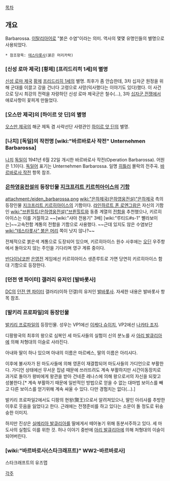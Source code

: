 [[목차]]
== 개요 ==
Barbarossa. [[이탈리아어]]로 "붉은 수염"이라는 의미. 역사의 몇몇 유명인들의 별명으로 사용되었다. 

 * 참조항목: [[테스타롯사]](붉은 머리카락)
=== [신성 로마 제국] [황제] [프리드리히 1세]의 별명 ===
[[신성 로마 제국]] [[황제]] [[프리드리히 1세]]의 별명.
최후가 좀 안습한데, 3차 십자군 원정을 위해 군대를 이끌고 강을 건너다 고령으로 사망(익사했다는 이야기도 있다)했다. 이 사건으로 당시 최강의 전력을 자랑하던 신성 로마 제국군은 철수(…), 3차 [[십자군 전쟁]]에서 애로사항이 꽃피게 만들었다.

=== [오스만 제국]의 [하이르 앗 딘]의 별명 ===
[[오스만 제국]]의 해군 제독 겸 사략선단 사령관인 [[하이르 앗 딘]]의 별명.

=== [나치] [독일]의 작전명 [wiki:"바르바로사 작전" Unternehmen Barbarossa] ===
[[나치]] [[독일]]이 1941년 6월 22일 개시한 바르바로사 작전(Operation Barbarossa). 어원은 1.1이다. [[독일어]] 표기는 Unternehmen Barbarossa. 일명 [[히틀러]] 몰락의 전주곡. [[바르바로사 작전]] 항목 참조.

=== [[은하영웅전설]]의 등장인물 [[지크프리트 키르히아이스]]의 [[기함]] ===
attachment:/eiden_barbarossa.png
[[wiki:"은하제국(은하영웅전설)"은하제국]] 측의 등장인물 [[지크프리트 키르히아이스]]의 기함이다. [[라인하르트 폰 로엔그람]]은 자신의 기함인 [[wiki:"브륀힐트(은하영웅전설)"브륀힐트]]와 동종 계열의 [[전함]]을 추천했으나, 키르히아이스는 이를 거절하고 ~~[wiki:"샤아 전용기" 3배] [wiki:"루티드#s-1" 빨라보이는]~~고속전함 계통의 전함을 기함으로 사용했다. ~~근데 있지도 않은 수염보단 [[wiki:"테스타롯사" 붉은 머리]] 쪽이 낫지 않나?~~ 

전체적으로 붉은색 계통으로 도장되어 있으며, 키르히아이스 원수 사후에는 [[오딘]] 우주항에서 돌아오지 않는 주인을 기다리며 영구 계류 중이다. 

[[반다이남코]]판 [[은영전]] 게임에선 키르히아이스 생존루트로 가면 당연히 키르히아이스 함대 기함으로 등장한다.

=== [던전 앤 파이터] 갤러리 유저인 [발바롯사] ===
[[DC]]의 [[던전 앤 파이터]] 갤러리(이하 던갤)의 유저인 [[발바롯사]]. 자세한 내용은 발바롯사 항목 참조.

=== [발키리 프로파일]의 등장인물 ===
[[발키리 프로파일]]의 등장인물. 성우는 VP1에선 [[이케다 슈이치]], VP2에선 [[나카타 조지]].

디팡왕국의 최후의 왕으로 심복인 세 마도사들의 실험이 신의 분노를 사 [[아리 발큐리아]]에 의해 처형대의 이슬로 사라진다.

아내와 딸이 하나 있으며 아내의 이름은 마르베스, 딸의 이름은 아리샤다.

이후에 불사자가 된 마도사들에 의해 영혼이 재결합되어 마도사들의 가디언으로 부활한다. 가디언 상태에선 무서운 집념 때문에 쓰러뜨려도 계속 부활하지만 시간이동장치로 과거로 돌아가 왕비에게 왕관을 받아 건네준 레나스에 의해 왕으로서의 자신을 되찾고 성불한다.[* 계속 부활하기 때문에 일반적인 방법으로 얻을 수 없는 대마법 보이스를 빼고 다른 보이스를 얻기위해 계속 싸울 수 있다. 다만 경험치는 없다(…).]

발키리 프로파일2에서도 디팡의 현왕(賢王)으로서 알려져있으나, 딸인 아리샤를 추방한 이후로 웃음을 잃었다고 한다. 근래에는 전쟁준비를 하고 있다는 소문이 돌 정도로 뒤숭숭한 이미지.

하지만 진상은 [[실메리아 발큐리아]]를 딸에게서 떼어놓기 위해 동분서주하고 있다. 세 마도사의 실험도 이를 위한 것. 허나 이야기 중반에 [[아리 발큐리아]]에 의해 처형대의 이슬이 되어버린다.

=== [wiki:"바르바로사(스타크래프트)" WW2-바르바로사] ===
스타크래프트의 유즈맵

[[각주]]
